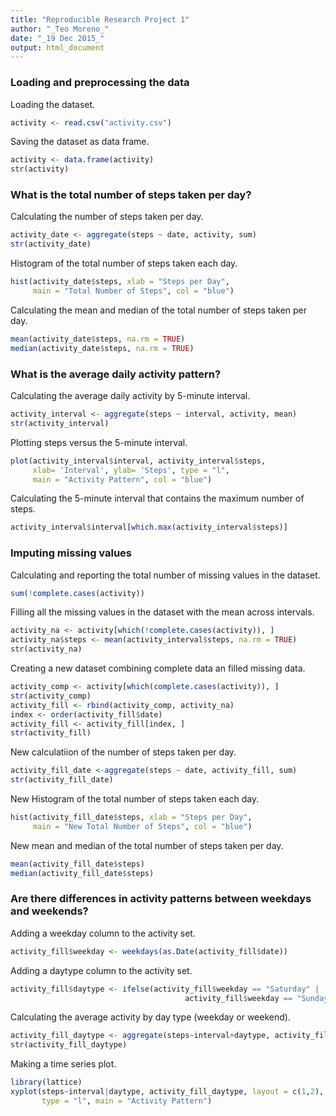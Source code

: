 ```yaml
---
title: "Reproducible Research Project 1"
author: "_Teo Moreno_"
date: "_19 Dec 2015_"
output: html_document
---
```



### Loading and preprocessing the data

Loading the dataset.

```r
activity <- read.csv("activity.csv")
```

Saving the dataset as data frame.

```r
activity <- data.frame(activity)
str(activity)
```

### What is the total number of steps taken per day?

Calculating the number of steps taken per day.

```r
activity_date <- aggregate(steps ~ date, activity, sum)
str(activity_date)
```

Histogram of the total number of steps taken each day.

```r
hist(activity_date$steps, xlab = "Steps per Day",
     main = "Total Number of Steps", col = "blue")
```

Calculating the mean and median of the total number of steps taken per day.

```r
mean(activity_date$steps, na.rm = TRUE)
median(activity_date$steps, na.rm = TRUE)
```

### What is the average daily activity pattern?

Calculating the average daily activity by 5-minute interval.

```r
activity_interval <- aggregate(steps ~ interval, activity, mean)
str(activity_interval)
```

Plotting steps versus the 5-minute interval.

```r
plot(activity_interval$interval, activity_interval$steps,
     xlab= 'Interval', ylab= 'Steps', type = "l",
     main = "Activity Pattern", col = "blue")
```

Calculating the 5-minute interval that contains the maximum number of steps.

```r
activity_interval$interval[which.max(activity_interval$steps)]
```

### Imputing missing values

Calculating and reporting the total number of missing values in the dataset.

```r
sum(!complete.cases(activity))
```

Filling all the missing values in the dataset with the mean across intervals.

```r
activity_na <- activity[which(!complete.cases(activity)), ]
activity_na$steps <- mean(activity_interval$steps, na.rm = TRUE)
str(activity_na)
```

Creating a new dataset combining complete data an filled missing data.

```r
activity_comp <- activity[which(complete.cases(activity)), ]
str(activity_comp)
activity_fill <- rbind(activity_comp, activity_na)
index <- order(activity_fill$date)
activity_fill <- activity_fill[index, ]
str(activity_fill)
```

New calculatiion of the number of steps taken per day.

```r
activity_fill_date <-aggregate(steps ~ date, activity_fill, sum)
str(activity_fill_date)
```

New Histogram of the total number of steps taken each day.

```r
hist(activity_fill_date$steps, xlab = "Steps per Day",
     main = "New Total Number of Steps", col = "blue")
```

New mean and median of the total number of steps taken per day.

```r
mean(activity_fill_date$steps)
median(activity_fill_date$steps)
```

### Are there differences in activity patterns between weekdays and weekends?

Adding a weekday column to the activity set.

```r
activity_fill$weekday <- weekdays(as.Date(activity_fill$date))
```

Adding a daytype column to the activity set.

```r
activity_fill$daytype <- ifelse(activity_fill$weekday == "Saturday" | 
                                       activity_fill$weekday == "Sunday", "Weekend", "Weekday") 
```

Calculating the average activity by day type (weekday or weekend).

```r
activity_fill_daytype <- aggregate(steps~interval+daytype, activity_fill, mean)
str(activity_fill_daytype)
```

Making a time series plot.

```r
library(lattice)
xyplot(steps~interval|daytype, activity_fill_daytype, layout = c(1,2),
       type = "l", main = "Activity Pattern")
```
